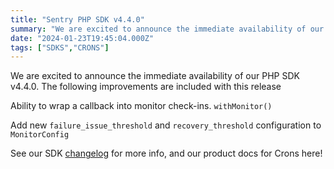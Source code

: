 ```yaml
---
title: "Sentry PHP SDK v4.4.0"
summary: "We are excited to announce the immediate availability of our PHP SDK v4.4.0. The following improvements are included with this release."
date: "2024-01-23T19:45:04.000Z"
tags: ["SDKS","CRONS"]
---
```


We are excited to announce the immediate availability of our PHP SDK v4.4.0. The following improvements are included with this release

Ability to wrap a callback into monitor check-ins. `withMonitor()`

Add new `failure_issue_threshold` and `recovery_threshold` configuration to `MonitorConfig`

See our SDK [changelog](https://github.com/getsentry/sentry-php/releases/tag/4.4.0) for more info, and our product docs for Crons here!
